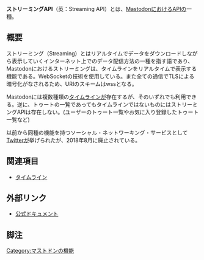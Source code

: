 {{infobox feature
| Name      = {{Ruby|ストリーミングAPI|Streaming API}}
| Version   = 1.0
| Endpoint  = GET /api/v1/streaming/user<br />GET /api/v1/streaming/public<br />GET /api/v1/streaming/public/local<br />GET /api/v1/streaming/hashtag<br />GET /api/v1/streaming/list<br />GET /api/v1/streaming/direct
| Available = 全てのインスタンス
| Link      = [https://github.com/tootsuite/mastodon/releases/tag/v1.0 実装されたリリース]<ref>user,public,hashtagのみ。</ref>
}}'''ストリーミングAPI'''（英：Streaming API）とは、[[Mastodon]]における[[API]]の一種。

== 概要 ==
ストリーミング（Streaming）とはリアルタイムでデータをダウンロードしながら表示していくインターネット上でのデータ配信方法の一種を指す語であり、Mastodonにおけるストリーミングは、タイムラインをリアルタイムで表示する機能である。WebSocketの技術を使用している。また全ての通信でTLSによる暗号化がなされるため、URIのスキームはwssとなる。

Mastodonには複数種類の[[タイムライン]]が存在するが、そのいずれでも利用できる。逆に、トゥートの一覧であってもタイムラインではないものにはストリーミングAPIは存在しない。(ユーザーのトゥート一覧やお気に入り登録したトゥート一覧など)

以前から同種の機能を持つソーシャル・ネットワーキング・サービスとして[[Twitter]]が挙げられたが、2018年8月に廃止されている。

== 関連項目 ==
* [[タイムライン]]
== 外部リンク ==
* [https://github.com/tootsuite/documentation/blob/master/Using-the-API/Streaming-API.md 公式ドキュメント]
== 脚注 ==
<references />
{{DEFAULTSORT:すとりいみんくえいひいあい}}
[[Category:マストドンの機能]]